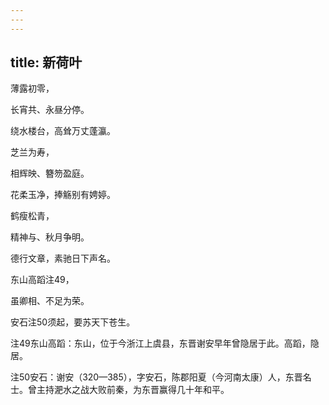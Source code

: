 ```yaml
---
---
---
```

title: 新荷叶
---







薄露初零，

长宵共、永昼分停。

绕水楼台，高耸万丈蓬瀛。

芝兰为寿，

相辉映、簪笏盈庭。

花柔玉净，捧觞别有娉婷。

鹤瘦松青，

精神与、秋月争明。

德行文章，素驰日下声名。

东山高蹈注49，

虽卿相、不足为荣。

安石注50须起，要苏天下苍生。





注49东山高蹈：东山，位于今浙江上虞县，东晋谢安早年曾隐居于此。高蹈，隐居。

注50安石：谢安（320—385），字安石，陈郡阳夏（今河南太康）人，东晋名士。曾主持淝水之战大败前秦，为东晋赢得几十年和平。